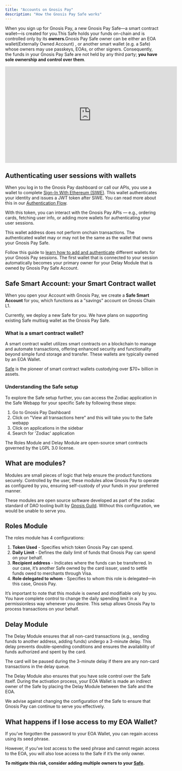 ```yaml
---
title: "Accounts on Gnosis Pay"
description: "How the Gnosis Pay Safe works"
---
```


When you sign up for Gnosis Pay, a new Gnosis Pay Safe—a smart contract wallet—is created for you.This Safe holds your funds on-chain and is controlled only by its **owners**.Gnosis Pay Safe owner can be either an EOA wallet(Externally Owned Account) , or another smart wallet (e.g. a Safe) whose owners may use passkeys, EOAs, or other signers.
Consequently, the funds in your Gnosis Pay Safe are not held by any third party; **you have sole ownership and control over them**.

<Frame>
<iframe width="560" height="315" src="https://www.youtube.com/embed/_-FoBiwBJTA?si=-6VlRlqqdYuJhW4j" title="YouTube video player" frameborder="0" allow="accelerometer; autoplay; clipboard-write; encrypted-media; gyroscope; picture-in-picture; web-share" referrerpolicy="strict-origin-when-cross-origin" allowfullscreen></iframe>
</Frame>

## Authenticating user sessions with wallets

When you log in to the Gnosis Pay dashboard or call our APIs, you use a wallet to complete [Sign-In With Ethereum (SIWE)](https://docs.login.xyz/). This wallet authenticates your identity and issues a JWT token after SIWE. You can read more about this in our [Authentication Flow](https://docs.gnosispay.com/auth).

With this token, you can interact with the Gnosis Pay APIs — e.g., ordering cards, fetching user info, or adding more wallets for authenticating your user sessions.

This wallet address does not perform onchain transactions. The authenticated wallet may or may not be the same as the wallet that owns your Gnosis Pay Safe.

Follow this guide to [learn how to add and authenticate](account/update-authenticated-account) different wallets for your Gnosis Pay sessions.
<Tip>
    The first wallet that is connected to your session automatically becomes your primary owner for your Delay Module that is owned by Gnosis Pay Safe Account.
</Tip>


## Safe Smart Account: your Smart Contract wallet

When you open your Account with Gnosis Pay, we create a **Safe Smart Account** for you,
which functions as a "savings" account on Gnosis Chain L1.

Currently, we deploy a new Safe for you. We have plans on supporting existing
Safe multisig wallet as the Gnosis Pay Safe.


### What is a smart contract wallet?

A smart contract wallet utilizes smart contracts on a blockchain to manage and automate transactions,
offering enhanced security and functionality beyond simple fund storage and transfer.
These wallets are typically owned by an EOA Wallet.

[Safe](https://safe.global/) is the pioneer of smart contract wallets custodying over $70+ billion in assets.

### Understanding the Safe setup

To explore the Safe setup further, you can access the Zodiac application in the Safe Webapp for your specific Safe by following these steps:

1. Go to Gnosis Pay Dashboard
2. Click on "View all transactions here" and this will take you to the Safe webapp
3. Click on applications in the sidebar
4. Search for 'Zodiac' application

The Roles Module and Delay Module are open-source smart contracts governed by the LGPL 3.0 license.

## What are modules?

Modules are small pieces of logic that help ensure the product functions securely.
Controlled by the user, these modules allow Gnosis Pay to operate as configured by you,
ensuring self-custody of your funds in your preferred manner.

These modules are open source software developed as part of the zodiac standard of DAO tooling built by [Gnosis Guild](https://www.gnosisguild.org/).
Without this configuration, we would be unable to serve you.

## Roles Module

The roles module has 4 configurations:

1. **Token Used** - Specifies which token Gnosis Pay can spend.
2. **Daily Limit** - Defines the daily limit of funds that Gnosis Pay can spend on your behalf.
3. **Recipient address** - Indicates where the funds can be transferred. In our case, it’s another Safe owned by the card issuer, used to settle funds owed to merchants through Visa.
4. **Role delegated to whom** - Specifies to whom this role is delegated—in this case, Gnosis Pay.

It’s important to note that this module is owned and modifiable only by you. You have complete control to change the daily spending limit in a permissionless way whenever you desire. This setup allows Gnosis Pay to process transactions on your behalf.

## Delay Module

The Delay Module ensures that all non-card transactions (e.g., sending funds to another address, adding funds) undergo a 3-minute delay.
This delay prevents double-spending conditions and ensures the availability of funds authorized and spent by the card.

<Warning>
The card will be paused during the 3-minute delay if there are any non-card transactions in the delay queue.
</Warning>

The Delay Module also ensures that you have sole control over the Safe itself.
During the activation process, your EOA Wallet is made an indirect owner of the Safe by placing the Delay Module between the Safe and the EOA.

We advise against changing the configuration of the Safe to ensure that Gnosis Pay can continue to serve you effectively.

## What happens if I lose access to my EOA Wallet?

If you’ve forgotten the password to your EOA Wallet, you can regain access using its seed phrase.

<Warning>
However, if you’ve lost access to the seed phrase and cannot regain access to the EOA, you will also lose access to the Safe if it’s the only owner.
</Warning>

**To mitigate this risk, consider adding multiple owners to your [Safe](https://safe.global/).**
